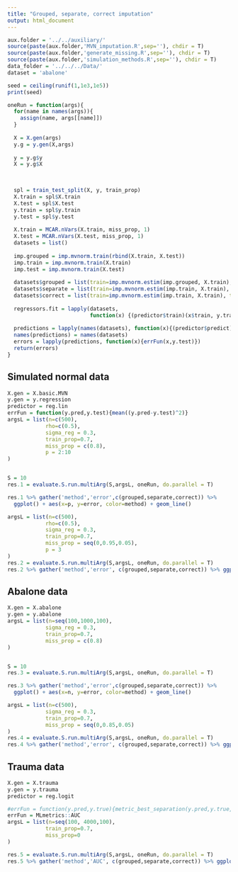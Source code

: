 ```yaml
---
title: "Grouped, separate, correct imputation"
output: html_document
---
```


```r
aux.folder = '../../auxiliary/'
source(paste(aux.folder,'MVN_imputation.R',sep=''), chdir = T)
source(paste(aux.folder,'generate_missing.R',sep=''), chdir = T)
source(paste(aux.folder,'simulation_methods.R',sep=''), chdir = T)
data_folder = '../../../Data/'
dataset = 'abalone'

seed = ceiling(runif(1,1e3,1e5))
print(seed)
```

```r
oneRun = function(args){
  for(name in names(args)){
    assign(name, args[[name]])
  }
  
  X = X.gen(args)
  y.g = y.gen(X,args)
  
  y = y.g$y
  X = y.g$X
  

  
  spl = train_test_split(X, y, train_prop)
  X.train = spl$X.train
  X.test = spl$X.test
  y.train = spl$y.train
  y.test = spl$y.test
  
  X.train = MCAR.nVars(X.train, miss_prop, 1)
  X.test = MCAR.nVars(X.test, miss_prop, 1)
  datasets = list()
  
  imp.grouped = imp.mvnorm.train(rbind(X.train, X.test))
  imp.train = imp.mvnorm.train(X.train)
  imp.test = imp.mvnorm.train(X.test)
  
  datasets$grouped = list(train=imp.mvnorm.estim(imp.grouped, X.train), test=imp.mvnorm.estim(imp.grouped, X.test))
  datasets$separate = list(train=imp.mvnorm.estim(imp.train, X.train), test=imp.mvnorm.estim(imp.test, X.test))
  datasets$correct = list(train=imp.mvnorm.estim(imp.train, X.train), test=imp.mvnorm.estim(imp.train, X.test))
  
  regressors.fit = lapply(datasets,
                          function(x) {(predictor$train)(x$train, y.train)})
  
  predictions = lapply(names(datasets), function(x){(predictor$predict)(regressors.fit[[x]], datasets[[x]]$test)})
  names(predictions) = names(datasets)
  errors = lapply(predictions, function(x){errFun(x,y.test)})
  return(errors)
}
```

## Simulated  normal data
```r
X.gen = X.basic.MVN
y.gen = y.regression
predictor = reg.lin
errFun = function(y.pred,y.test){mean((y.pred-y.test)^2)}
argsL = list(n=c(500),
            rho=c(0.5),
            sigma_reg = 0.3,
            train_prop=0.7,
            miss_prop = c(0.8),
            p = 2:10
)


S = 10
res.1 = evaluate.S.run.multiArg(S,argsL, oneRun, do.parallel = T) 

res.1 %>% gather('method','error',c(grouped,separate,correct)) %>%
  ggplot() + aes(x=p, y=error, color=method) + geom_line()
```
```r
argsL = list(n=c(500),
            rho=c(0.5),
            sigma_reg = 0.3,
            train_prop=0.7,
            miss_prop = seq(0,0.95,0.05),
            p = 3
)
res.2 = evaluate.S.run.multiArg(S,argsL, oneRun, do.parallel = T)
res.2 %>% gather('method','error', c(grouped,separate,correct)) %>% ggplot() + aes(x=miss_prop,y=error, color=method) + geom_line()
```

## Abalone data

```r
X.gen = X.abalone
y.gen = y.abalone 
argsL = list(n=seq(100,1000,100),
            sigma_reg = 0.3,
            train_prop=0.7,
            miss_prop = c(0.8)
)


S = 10
res.3 = evaluate.S.run.multiArg(S,argsL, oneRun, do.parallel = T) 

res.3 %>% gather('method','error',c(grouped,separate,correct)) %>%
  ggplot() + aes(x=n, y=error, color=method) + geom_line()
```
```r
argsL = list(n=c(500),
            sigma_reg = 0.3,
            train_prop=0.7,
            miss_prop = seq(0,0.85,0.05)
)
res.4 = evaluate.S.run.multiArg(S,argsL, oneRun, do.parallel = T)
res.4 %>% gather('method','error', c(grouped,separate,correct)) %>% ggplot() + aes(x=miss_prop,y=error, color=method) + geom_line()
```

## Trauma data

```r
X.gen = X.trauma
y.gen = y.trauma
predictor = reg.logit

#errFun = function(y.pred,y.true){metric_best_separation(y.pred,y.true, positive_weighting=10)$val}
errFun = MLmetrics::AUC
argsL = list(n=seq(100, 4000,100),
            train_prop=0.7,
            miss_prop=0
)

res.5 = evaluate.S.run.multiArg(S,argsL, oneRun, do.parallel = T)
res.5 %>% gather('method','AUC', c(grouped,separate,correct)) %>% ggplot() + aes(x=n,y=AUC, color=method) + geom_line()
```

